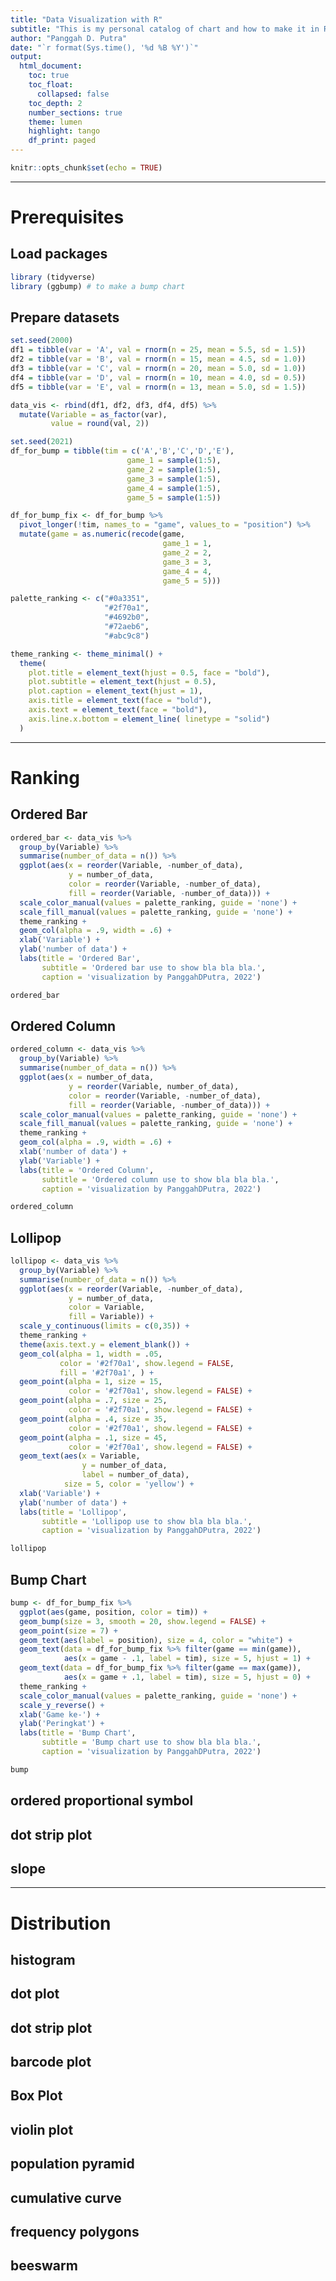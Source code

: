 ```yaml
---
title: "Data Visualization with R"
subtitle: "This is my personal catalog of chart and how to make it in R"
author: "Panggah D. Putra"
date: "`r format(Sys.time(), '%d %B %Y')`"
output:
  html_document:
    toc: true
    toc_float:
      collapsed: false
    toc_depth: 2
    number_sections: true
    theme: lumen
    highlight: tango
    df_print: paged
---
```


```r
knitr::opts_chunk$set(echo = TRUE)
```

***

# Prerequisites

## Load packages

```r

library (tidyverse)
library (ggbump) # to make a bump chart

```

## Prepare datasets

```r

set.seed(2000)
df1 = tibble(var = 'A', val = rnorm(n = 25, mean = 5.5, sd = 1.5))
df2 = tibble(var = 'B', val = rnorm(n = 15, mean = 4.5, sd = 1.0))
df3 = tibble(var = 'C', val = rnorm(n = 20, mean = 5.0, sd = 1.0))
df4 = tibble(var = 'D', val = rnorm(n = 10, mean = 4.0, sd = 0.5))
df5 = tibble(var = 'E', val = rnorm(n = 13, mean = 5.0, sd = 1.5))

data_vis <- rbind(df1, df2, df3, df4, df5) %>%
  mutate(Variable = as_factor(var),
         value = round(val, 2))

```

```r

set.seed(2021)
df_for_bump = tibble(tim = c('A','B','C','D','E'),
                          game_1 = sample(1:5),
                          game_2 = sample(1:5),
                          game_3 = sample(1:5),
                          game_4 = sample(1:5),
                          game_5 = sample(1:5))

df_for_bump_fix <- df_for_bump %>%
  pivot_longer(!tim, names_to = "game", values_to = "position") %>%
  mutate(game = as.numeric(recode(game,
                                  game_1 = 1,
                                  game_2 = 2,
                                  game_3 = 3,
                                  game_4 = 4,
                                  game_5 = 5)))

```

```r

palette_ranking <- c("#0a3351",
                     "#2f70a1",
                     "#4692b0",
                     "#72aeb6",
                     "#abc9c8")

```

```r

theme_ranking <- theme_minimal() +
  theme(
    plot.title = element_text(hjust = 0.5, face = "bold"),
    plot.subtitle = element_text(hjust = 0.5),
    plot.caption = element_text(hjust = 1),
    axis.title = element_text(face = "bold"),
    axis.text = element_text(face = "bold"),
    axis.line.x.bottom = element_line( linetype = "solid")
  )

```

***

# Ranking

## Ordered Bar

```r

ordered_bar <- data_vis %>%
  group_by(Variable) %>%
  summarise(number_of_data = n()) %>%
  ggplot(aes(x = reorder(Variable, -number_of_data),
             y = number_of_data,
             color = reorder(Variable, -number_of_data),
             fill = reorder(Variable, -number_of_data))) +
  scale_color_manual(values = palette_ranking, guide = 'none') +
  scale_fill_manual(values = palette_ranking, guide = 'none') +
  theme_ranking +
  geom_col(alpha = .9, width = .6) +
  xlab('Variable') +
  ylab('number of data') +
  labs(title = 'Ordered Bar',
       subtitle = 'Ordered bar use to show bla bla bla.',
       caption = 'visualization by PanggahDPutra, 2022')

```

```r
ordered_bar
```

## Ordered Column

```r

ordered_column <- data_vis %>%
  group_by(Variable) %>%
  summarise(number_of_data = n()) %>%
  ggplot(aes(x = number_of_data,
             y = reorder(Variable, number_of_data),
             color = reorder(Variable, -number_of_data),
             fill = reorder(Variable, -number_of_data))) +
  scale_color_manual(values = palette_ranking, guide = 'none') +
  scale_fill_manual(values = palette_ranking, guide = 'none') +
  theme_ranking +
  geom_col(alpha = .9, width = .6) +
  xlab('number of data') +
  ylab('Variable') +
  labs(title = 'Ordered Column',
       subtitle = 'Ordered column use to show bla bla bla.',
       caption = 'visualization by PanggahDPutra, 2022')

```

```r
ordered_column
```

## Lollipop

```r

lollipop <- data_vis %>%
  group_by(Variable) %>%
  summarise(number_of_data = n()) %>%
  ggplot(aes(x = reorder(Variable, -number_of_data),
             y = number_of_data,
             color = Variable,
             fill = Variable)) +
  scale_y_continuous(limits = c(0,35)) +
  theme_ranking +
  theme(axis.text.y = element_blank()) +
  geom_col(alpha = 1, width = .05,
           color = '#2f70a1', show.legend = FALSE,
           fill = '#2f70a1', ) +
  geom_point(alpha = 1, size = 15,
             color = '#2f70a1', show.legend = FALSE) +
  geom_point(alpha = .7, size = 25,
             color = '#2f70a1', show.legend = FALSE) +
  geom_point(alpha = .4, size = 35,
             color = '#2f70a1', show.legend = FALSE) +
  geom_point(alpha = .1, size = 45,
             color = '#2f70a1', show.legend = FALSE) +
  geom_text(aes(x = Variable,
                y = number_of_data,
                label = number_of_data), 
            size = 5, color = 'yellow') +
  xlab('Variable') +
  ylab('number of data') +
  labs(title = 'Lollipop',
       subtitle = 'Lollipop use to show bla bla bla.',
       caption = 'visualization by PanggahDPutra, 2022')

```

```r
lollipop
```

## Bump Chart

```r
bump <- df_for_bump_fix %>%
  ggplot(aes(game, position, color = tim)) +
  geom_bump(size = 3, smooth = 20, show.legend = FALSE) +
  geom_point(size = 7) +
  geom_text(aes(label = position), size = 4, color = "white") +
  geom_text(data = df_for_bump_fix %>% filter(game == min(game)),
            aes(x = game - .1, label = tim), size = 5, hjust = 1) +
  geom_text(data = df_for_bump_fix %>% filter(game == max(game)),
            aes(x = game + .1, label = tim), size = 5, hjust = 0) +
  theme_ranking +
  scale_color_manual(values = palette_ranking, guide = 'none') +
  scale_y_reverse() +
  xlab('Game ke-') +
  ylab('Peringkat') +
  labs(title = 'Bump Chart',
       subtitle = 'Bump chart use to show bla bla bla.',
       caption = 'visualization by PanggahDPutra, 2022')

```

```r
bump
```

## ordered proportional symbol 
## dot strip plot 
## slope

***

# Distribution
## histogram
## dot plot 
## dot strip plot 
## barcode plot 
## Box Plot 
## violin plot 
## population pyramid 
## cumulative curve 
## frequency polygons 
## beeswarm 
